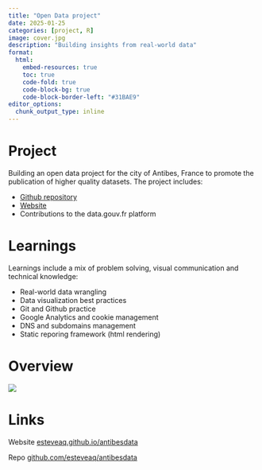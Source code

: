 ```yaml
---
title: "Open Data project"
date: 2025-01-25
categories: [project, R]
image: cover.jpg
description: "Building insights from real-world data"
format:
  html:
    embed-resources: true
    toc: true
    code-fold: true
    code-block-bg: true
    code-block-border-left: "#31BAE9"
editor_options: 
  chunk_output_type: inline
---
```


# Project

Building an open data project for the city of Antibes, France to promote the publication of higher quality datasets. The project includes:

-   [Github repository](https://github.com/esteveaq/antibesdata)
-   [Website](https://esteveaq.github.io/antibesdata)
-   Contributions to the data.gouv.fr platform

# Learnings

Learnings include a mix of problem solving, visual communication and technical knowledge:

-   Real-world data wrangling
-   Data visualization best practices
-   Git and Github practice
-   Google Analytics and cookie management
-   DNS and subdomains management
-   Static reporing framework (html rendering)

# Overview

[![](cover.jpg)](https://esteveaq.github.io/antibesdata)

# Links

Website [esteveaq.github.io/antibesdata](https://esteveaq.github.io/antibesdata)

Repo [github.com/esteveaq/antibesdata](https://github.com/esteveaq/antibesdata)
